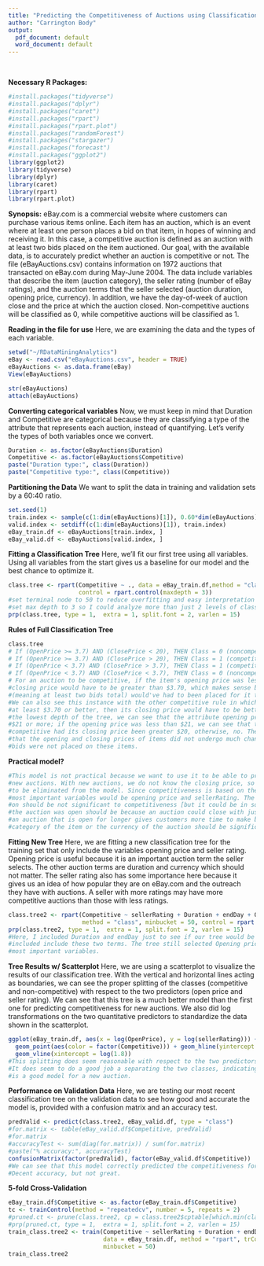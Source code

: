 ---
title: "Predicting the Competitiveness of Auctions using Classification Trees"
author: "Carrington Body"
output:
  pdf_document: default
  word_document: default
---

&nbsp;

**Necessary R Packages:**

```{r}
#install.packages("tidyverse")
#install.packages("dplyr")
#install.packages("caret")
#install.packages("rpart")
#install.packages("rpart.plot")
#install.packages("randomForest")
#install.packages("stargazer")
#install.packages("forecast")
#install.packages("ggplot2")
library(ggplot2)
library(tidyverse)
library(dplyr)
library(caret)
library(rpart)
library(rpart.plot)
```

**Synopsis:** eBay.com is a commercial website where customers can purchase various items online. Each item has an auction, which is an event where at least one person places a bid on that item, in hopes of winning and receiving it. In this case, a competitive auction is defined as an auction with at least two bids placed on the item auctioned. Our goal, with the available data, is to accurately predict whether an auction is competitive or not. The file (eBayAuctions.csv) contains information on 1972 auctions that transacted on eBay.com during May-June 2004. The data include variables that describe the item (auction category), the seller rating (number of eBay ratings), and the auction terms that the seller selected (auction duration, opening price, currency). In addition, we have the day-of-week of auction close and the price at which the auction closed. Non-competitive auctions will be classified as 0, while competitive auctions will be classified as 1.


**Reading in the file for use** Here, we are examining the data and the types of each variable.

```{r}
setwd("~/RDataMiningAnalytics")
eBay <- read.csv("eBayAuctions.csv", header = TRUE)
eBayAuctions <- as.data.frame(eBay)
View(eBayAuctions)
```

```{r}
str(eBayAuctions)
attach(eBayAuctions)
```

**Converting categorical variables** Now, we must keep in mind that Duration and Competitive are categorical because they are classifying a type of the attribute that represents each auction, instead of quantifying. Let's verify the types of both variables once we convert.

```{r}
Duration <- as.factor(eBayAuctions$Duration)
Competitive <- as.factor(eBayAuctions$Competitive)
paste("Duration type:", class(Duration))
paste("Competitive type:", class(Competitive))
```

**Partitioning the Data** We want to split the data in training and validation sets by a 60:40 ratio.

```{r}
set.seed(1)
train.index <- sample(c(1:dim(eBayAuctions)[1]), 0.60*dim(eBayAuctions)[1])
valid.index <- setdiff(c(1:dim(eBayAuctions)[1]), train.index)
eBay_train.df <- eBayAuctions[train.index, ]
eBay_valid.df <- eBayAuctions[valid.index, ]
```


**Fitting a Classification Tree** Here, we'll fit our first tree using all variables. Using all variables from the start gives us a baseline for our model and the best chance to optimize it.

```{r}
class.tree <- rpart(Competitive ~ ., data = eBay_train.df,method = "class", minbucket = 50,
                    control = rpart.control(maxdepth = 3))
#set terminal node to 50 to reduce overfitting and easy interpretation
#set max depth to 3 so I could analyze more than just 2 levels of classification (too basic).
prp(class.tree, type = 1,  extra = 1, split.font = 2, varlen = 15)
```

**Rules of Full Classification Tree** 

```{r}
class.tree
# If (OpenPrice >= 3.7) AND (ClosePrice < 20), THEN Class = 0 (noncompetitive).
# If (OpenPrice >= 3.7) AND (ClosePrice > 20), THEN Class = 1 (competitive).
# If (OpenPrice < 3.7) AND (ClosePrice > 3.7), THEN Class = 1 (competitive).
# If (OpenPrice < 3.7) AND (ClosePrice < 3.7), THEN Class = 0 (noncompetitive).
# For an auction to be competitive, if the item's opening price was less than $3.70, then then its
#closing price would have to be greater than $3.70, which makes sense because a higher bid
#(meaning at least two bids total) would've had to been placed for it to be classified as competitive.
#We can also see this instance with the other competitive rule in which if an item's opening price was
#at least $3.70 or better, then its closing price would have to be better than $20. If we go down to
#the lowest depth of the tree, we can see that the attribute opening prices was measured for less than
#$21 or more; if the opening price was less than $21, we can see that the auction would be considered
#competitive had its closing price been greater $20, otherwise, no. The two noncompetitive rules show
#that the opening and closing prices of items did not undergo much change, indicating that more than two
#bids were not placed on these items.
```

**Practical model?**

```{r}
#This model is not practical because we want to use it to be able to predict the competitiveness of
#new auctions. With new auctions, we do not know the closing price, so this variable, at least, needs
#to be eliminated from the model. Since competitiveness is based on the number of bids placed, the
#most important variables would be opening price and sellerRating. The day in which the auction ended
#on should be not significant to competitiveness [but it could be in some cases], nor should how long
#the auction was open should be because an auction could close with just one bid on it [however
#an auction that is open for longer gives customers more time to make bids on it]. Neither the
#category of the item or the currency of the auction should be significant.
```

**Fitting New Tree** Here, we are fitting a new classification tree for the training set that only include the variables opening price and seller rating. Opening price is useful because it is an important auction term the seller selects. The other auction terms are duration and currency which should not matter. The seller rating also has some importance here because it gives us an idea of how popular they are on eBay.com and the outreach they have with auctions. A seller with more ratings may have more competitive auctions than those with less ratings.

```{r}
class.tree2 <- rpart(Competitive ~ sellerRating + Duration + endDay + OpenPrice, data = eBay_train.df,
                     method = "class", minbucket = 50, control = rpart.control(maxdepth = 3))
prp(class.tree2, type = 1,  extra = 1, split.font = 2, varlen = 15)
#Here, I included Duration and endDay just to see if our tree would be any different if we did not
#included include these two terms. The tree still selected Opening price and seller rating as the two
#most important variables.
```

**Tree Results w/ Scatterplot** Here, we are using a scatterplot to visualize the results of our classification tree. With the vertical and horizontal lines acting as boundaries, we can see the proper splitting of the classes (competitive and non-competitive) with respect to the two predictors (open price and seller rating). We can see that this tree is a much better model than the first one for predicting competitiveness for new auctions. We also did log transformations on the two quantitative predictors to standardize the data shown in the scatterplot.

```{r}
ggplot(eBay_train.df, aes(x = log(OpenPrice), y = log(sellerRating))) +
  geom_point(aes(color = factor(Competitive))) + geom_hline(yintercept = log(562)) +
  geom_vline(xintercept = log(1.8))
#This splitting does seem reasonable with respect to the two predictors sellerRating and OpenPrice.
#It does seem to do a good job a separating the two classes, indicating that the second decision tree
#is a good model for a new auction.
```

**Performance on Validation Data** Here, we are testing our most recent classification tree on the validation data to see how good and accurate the model is, provided with a confusion matrix and an accuracy test.

```{r}
predValid <- predict(class.tree2, eBay_valid.df, type = "class")
#for.matrix <- table(eBay_valid.df$Competitive, predValid)
#for.matrix
#accuracyTest <- sum(diag(for.matrix)) / sum(for.matrix)
#paste("% accuracy:", accuracyTest)
confusionMatrix(factor(predValid), factor(eBay_valid.df$Competitive))
#We can see that this model correctly predicted the competitiveness for roughly 71% of the auctions.
#Decent accuracy, but not great.
```

**5-fold Cross-Validation**

```{r}
eBay_train.df$Competitive <- as.factor(eBay_train.df$Competitive)
tc <- trainControl(method = "repeatedcv", number = 5, repeats = 2)
#pruned.ct <- prune(class.tree2, cp = class.tree2$cptable[which.min(class.tree2$cptable[,"xerror"]),"CP"])
#prp(pruned.ct, type = 1,  extra = 1, split.font = 2, varlen = 15)
train_class.tree2 <- train(Competitive ~ sellerRating + Duration + endDay + OpenPrice,
                           data = eBay_train.df, method = "rpart", trControl = tc, maxdepth = 3,
                           minbucket = 50)
train_class.tree2
```

<br>



</font> 